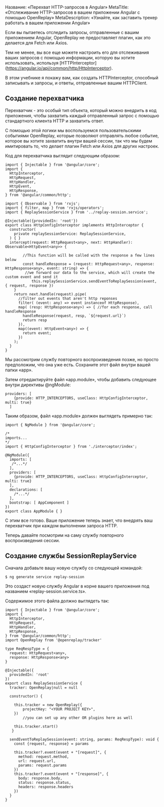 Название: «Перехват HTTP-запросов в Angular»
MetaTitle: «Отслеживание HTTP-запросов в вашем приложении Angular с помощью OpenReplay»
MetaDescription: «Узнайте, как заставить трекер работать в вашем приложении Angular»

Если вы пытаетесь отследить запросы, отправленные с вашим приложением Angular, OpenReplay не предоставляет плагин, как это делается для Fetch или Axios.

Тем не менее, вы все еще можете настроить его для отслеживания ваших запросов с помощью информации, которую вы хотите использовать, используя [HTTPInterceptor] (https://angular.io/api/common/http/HttpInterceptor).

В этом учебнике я покажу вам, как создать HTTPInterceptor, способный записывать и запросы, и ответы, отправленные вашим HTTPClient.

## Создание перехватчика

Перехватчик - это особый тип объекта, который можно внедрить в код приложения, чтобы захватить каждый отправленный запрос с помощью стандартного клиента HTTP и захватить ответ.

С помощью этой логики мы воспользуемся пользовательскими событиями OpenReplay, которые позволяют отправлять любое событие, которое вы хотите захватить внутри вашей сессии, так что мы будем имитировать то, что делает плагин Fetch или Axios для других настроек.

Код для перехватчика выглядит следующим образом:


```tsx
import { Injectable } from '@angular/core';
import {
  HttpInterceptor,
  HttpRequest,
  HttpHandler,
  HttpEvent,
  HttpResponse,
} from '@angular/common/http';

import { Observable } from 'rxjs';
import { filter, map } from 'rxjs/operators';
import { ReplaySessionService } from '../replay-session.service';

@Injectable({providedIn: 'root'})
export class HttpConfigInterceptor implements HttpInterceptor {
  constructor(
    private replaySessionService: ReplaySessionService,
  ) { }
  intercept(request: HttpRequest<any>, next: HttpHandler): Observable<HttpEvent<any>> {
    
		//This function will be called with the response a few lines below
		const handleResponse = (request: HttpRequest<any>, response: HttpResponse<any>, event: string) => {
	     //we forward our data to the service, which will create the custom event and send it
			this.replaySessionService.sendEventToReplaySession(event, { request, response })
    }
    return next.handle(request).pipe(
      //filter out events that aren't http reponses
      filter( (event: any) => event instanceof HttpResponse),
      map( (resp: HttpResponse<any>) => { //for each response, call handleResponse
        handleResponse(request, resp, `${request.url}`)
        return resp
      }),
      map((event: HttpEvent<any>) => {
        return event;
      })
    );
  }
}
```


Мы рассмотрим службу повторного воспроизведения позже, но просто предположим, что она уже есть. Сохраните этот файл внутри вашей папки «app».

Затем отредактируйте файл «app.module», чтобы добавить следующее внутри директивы @ngModule:


```tsx
providers: [
    {provide: HTTP_INTERCEPTORS, useClass: HttpConfigInterceptor, multi: true}
  ]
```


Таким образом, файл «app.module» должен выглядеть примерно так:


```tsx
import { NgModule } from '@angular/core';

/*
imports...
*/
import { HttpConfigInterceptor } from './interceptor/index';

@NgModule({
  imports: [
   /*...*/
  ],
  providers: [
    {provide: HTTP_INTERCEPTORS, useClass: HttpConfigInterceptor, multi: true}
  ],
  declarations: [
    /*...*/
  ],
  bootstrap: [ AppComponent ]
})
export class AppModule { }
```


С этим все готово. Ваше приложение теперь знает, что внедрять ваш перехватчик при каждом выполнении запроса HTTP.

Теперь давайте посмотрим на саму службу повторного воспроизведения сессии.

## Создание службы SessionReplayService

Сначала добавьте вашу новую службу со следующей командой:


```tsx
$ ng generate service replay-session
```


Это создаст новую службу Angular в корне вашего приложения под названием «replay-session.service.ts».

Содержимое этого файла должно выглядеть так:


```tsx
import { Injectable } from '@angular/core';
import {
  HttpInterceptor,
  HttpRequest,
  HttpHandler,
  HttpResponse,
} from '@angular/common/http';
import OpenReplay from '@openreplay/tracker'

type ReqRespType = {
  request: HttpRequest<any>,
  response: HttpResponse<any>
}

@Injectable({
  providedIn: 'root'
})
export class ReplaySessionService {
  tracker: OpenReplay|null = null

  constructor() {

    this.tracker = new OpenReplay({
        projectKey: "<YOUR PROJECT KEY>",
    })
		//you can set up any other OR plugins here as well

    this.tracker.start()
   }

  sendEventToReplaySession(event: string, params: ReqRespType): void {
    const {request, response} = params

    this.tracker?.event(event + "[request]", {
      method: request.method,
      url: request.url,
      params: request.params
    })
    this.tracker?.event(event + "[response]", {
      body: response.body,
      status: response.status,
      headers: response.headers
    })
  }
}
```

